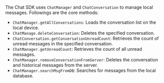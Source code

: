 <PlatformWrapper platform="react-native">

The Chat SDK uses `ChatManager` and `ChatConversation` to manage local messages. Followings are the core methods:

- `ChatManager.getAllConversations`: Loads the conversation list on the local device.
- `ChatManage.deleteConversation`: Deletes the specified conversation.
- `ChatConversation.getConversationUnreadCount`: Retrieves the count of unread messages in the specified conversation.
- `ChatManager.getUnreadCount`: Retrieves the count of all unread messages.
- `ChatManager.removeConversationFromServer`: Deletes the conversation and historical messages from the server.
- `ChatManager.searchMsgFromDB`: Searches for messages from the local database.

</PlatformWrapper>